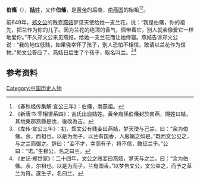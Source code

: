 {{消連|本条目是[[南燕国|南燕国]]的开国国君。[[晋文公|晋文公]]的长子伯鯈，请参见'''[[伯鯈_(晋国)|伯鯈 (晋国)]]'''}}
'''伯鯈'''（{{bd|？||？||}}），[[姞姓|'''姞'''姓]]，又作'''伯儵'''，是[[黄帝|黄帝]]的后裔，[[南燕国|南燕国]]的始祖<ref>《春秋经传集解·宣公三年》：伯儵，南燕祖。</ref><ref>《新唐书·宰相世系四》：吉氏出自姞姓。黃帝裔孫伯儵封於南燕，賜姓曰姞，其地東郡燕縣是也，後改為吉。</ref>。

前649年，[[郑文公|郑文公]]的贱妾[[燕姞|燕姞]]梦见天使给她一支兰花，说：“我是伯鯈，你的祖先，把兰作为你的儿子。因为兰花的绝顶的香气，佩带着它，别人就会像爱它一样地爱你。”不久郑文公来见燕姞，给她一支兰花而让她侍寝。燕姞告诉郑文公说：“我的地位低贱，如果侥幸怀了孩子，别人恐怕不相信，敢请以兰花作为信物。”郑文公答应了。燕姞日后生了个孩子，取名叫[[郑穆公|兰]]。<ref>《左传·宣公三年》：初，郑文公有贱妾曰燕姞，梦天使与己兰，曰：“余为伯鯈。余，而祖也，以是为而子。以兰有国香，人服媚之如是。”既而文公见之，与之兰而御之。辞曰：“妾不才，幸而有子，将不信，敢征兰乎。”公曰：“诺。”生穆公，名之曰兰。</ref><ref>《史记·郑世家》：二十四年，文公之贱妾曰燕姞，梦天与之兰，曰：“余为伯鯈。余，尔祖也。以是为而子，兰有国香。”以梦告文公，文公幸之，而予之草兰为符。遂生子，名曰兰。</ref>

== 参考资料 ==
{{reflist}}

[[Category:中国历史人物|Category:中国历史人物]]
